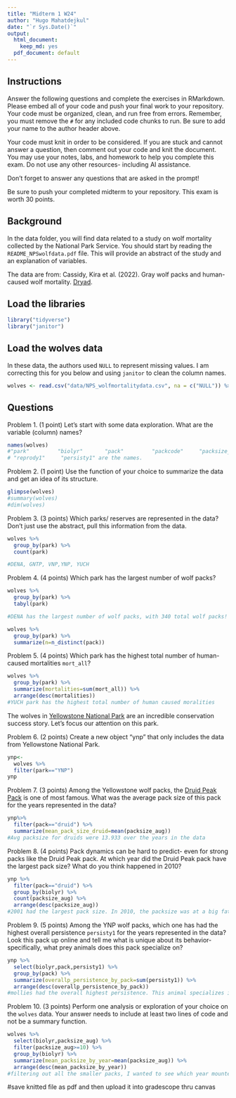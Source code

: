 ```yaml
---
title: "Midterm 1 W24"
author: "Hugo Mahatdejkul"
date: "`r Sys.Date()`"
output:
  html_document: 
    keep_md: yes
  pdf_document: default
---
```


## Instructions
Answer the following questions and complete the exercises in RMarkdown. Please embed all of your code and push your final work to your repository. Your code must be organized, clean, and run free from errors. Remember, you must remove the `#` for any included code chunks to run. Be sure to add your name to the author header above. 

Your code must knit in order to be considered. If you are stuck and cannot answer a question, then comment out your code and knit the document. You may use your notes, labs, and homework to help you complete this exam. Do not use any other resources- including AI assistance.  

Don't forget to answer any questions that are asked in the prompt!  

Be sure to push your completed midterm to your repository. This exam is worth 30 points.  

## Background
In the data folder, you will find data related to a study on wolf mortality collected by the National Park Service. You should start by reading the `README_NPSwolfdata.pdf` file. This will provide an abstract of the study and an explanation of variables.  

The data are from: Cassidy, Kira et al. (2022). Gray wolf packs and human-caused wolf mortality. [Dryad](https://doi.org/10.5061/dryad.mkkwh713f). 

## Load the libraries
```r
library("tidyverse")
library("janitor")
```

## Load the wolves data
In these data, the authors used `NULL` to represent missing values. I am correcting this for you below and using `janitor` to clean the column names.
```r
wolves <- read.csv("data/NPS_wolfmortalitydata.csv", na = c("NULL")) %>% clean_names()
```

## Questions
Problem 1. (1 point) Let's start with some data exploration. What are the variable (column) names?  
```r
names(wolves)
#"park"         "biolyr"       "pack"         "packcode"     "packsize_aug" "mort_yn"      "mort_all"     "mort_lead"    "mort_nonlead"
# "reprody1"     "persisty1" are the names.
```

Problem 2. (1 point) Use the function of your choice to summarize the data and get an idea of its structure.  
```r
glimpse(wolves)
#summary(wolves)
#dim(wolves)
```

Problem 3. (3 points) Which parks/ reserves are represented in the data? Don't just use the abstract, pull this information from the data.  
```r
wolves %>%
  group_by(park) %>%
  count(park)

#DENA, GNTP, VNP,YNP, YUCH
```


Problem 4. (4 points) Which park has the largest number of wolf packs?
```r
wolves %>%
  group_by(park) %>%
  tabyl(park)

#DENA has the largest number of wolf packs, with 340 total wolf packs!
```
```r
wolves %>%
  group_by(park) %>%
  summarize(n=n_distinct(pack))
```



Problem 5. (4 points) Which park has the highest total number of human-caused mortalities `mort_all`?
```r
wolves %>%
  group_by(park) %>%
  summarize(mortalities=sum(mort_all)) %>%
  arrange(desc(mortalities))
#YUCH park has the highest total number of human caused moralities
```

The wolves in [Yellowstone National Park](https://www.nps.gov/yell/learn/nature/wolf-restoration.htm) are an incredible conservation success story. Let's focus our attention on this park.  

Problem 6. (2 points) Create a new object "ynp" that only includes the data from Yellowstone National Park.  
```r
ynp<-
  wolves %>%
  filter(park=="YNP")
ynp
```

Problem 7. (3 points) Among the Yellowstone wolf packs, the [Druid Peak Pack](https://www.pbs.org/wnet/nature/in-the-valley-of-the-wolves-the-druid-wolf-pack-story/209/) is one of most famous. What was the average pack size of this pack for the years represented in the data?
```r
ynp%>%
  filter(pack=="druid") %>%
  summarize(mean_pack_size_druid=mean(packsize_aug))
#Avg packsize for druids were 13.933 over the years in the data

```

Problem 8. (4 points) Pack dynamics can be hard to predict- even for strong packs like the Druid Peak pack. At which year did the Druid Peak pack have the largest pack size? What do you think happened in 2010?
```r
ynp %>%
  filter(pack=="druid") %>%
  group_by(biolyr) %>%
  count(packsize_aug) %>%
  arrange(desc(packsize_aug))
#2001 had the largest pack size. In 2010, the packsize was at a big fat 0. I hear Yosemete has a lot of troubles with fires during drought seasons, so it is possible that there was a drought in California and then fires led to the decrease in druid wolf packs.

```

Problem 9. (5 points) Among the YNP wolf packs, which one has had the highest overall persistence `persisty1` for the years represented in the data? Look this pack up online and tell me what is unique about its behavior- specifically, what prey animals does this pack specialize on?  
```r
ynp %>%
  select(biolyr,pack,persisty1) %>%
  group_by(pack) %>%
  summarize(overallp_persistence_by_pack=sum(persisty1)) %>%
  arrange(desc(overallp_persistence_by_pack))
#mollies had the overall highest persistence. This animal specializes in hunting bison. Unlike some other wolf packs that primarily feed on elk, the Mollie pack has become skilled in preying on Bison. They use the snow to their advantage to make what would be an extremely difficult hunt, to a manageable one. Snow tend to weaken the bison and provide Mollie's pack with the perfect opportunity to attack.
```

Problem 10. (3 points) Perform one analysis or exploration of your choice on the `wolves` data. Your answer needs to include at least two lines of code and not be a summary function.  
```r
wolves %>%
  select(biolyr,packsize_aug) %>%
  filter(packsize_aug>=10) %>%
  group_by(biolyr) %>%
  summarize(mean_packsize_by_year=mean(packsize_aug)) %>%
  arrange(desc(mean_packsize_by_year))
#filtering out all the smaller packs, I wanted to see which year mounted the largest pack sizes on average. I expected the year covid hit to have the largest pack size since there would be less human interaction with the animals, and it seems that was the case.
```


#save knitted file as pdf and then upload it into gradescope thru canvas